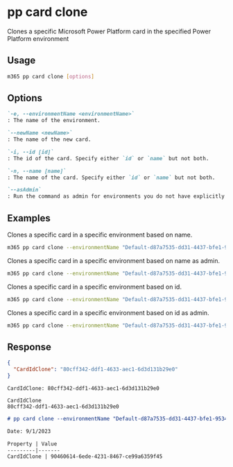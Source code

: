 
# pp card clone

Clones a specific Microsoft Power Platform card in the specified Power Platform environment

## Usage

```sh
m365 pp card clone [options]
```

## Options

```md definition-list
`-e, --environmentName <environmentName>`
: The name of the environment.

`--newName <newName>`
: The name of the new card.

`-i, --id [id]`
: The id of the card. Specify either `id` or `name` but not both.

`-n, --name [name]`
: The name of the card. Specify either `id` or `name` but not both.

`--asAdmin`
: Run the command as admin for environments you do not have explicitly assigned permissions to.
```

<Global />

## Examples

Clones a specific card in a specific environment based on name.

```sh
m365 pp card clone --environmentName "Default-d87a7535-dd31-4437-bfe1-95340acd55c5" --name "CLI 365 Card" --newName "CLI 365 new Card"
```

Clones a specific card in a specific environment based on name as admin.

```sh
m365 pp card clone --environmentName "Default-d87a7535-dd31-4437-bfe1-95340acd55c5" --name "CLI 365 Card" --newName "CLI 365 new Card" --asAdmin 
```

Clones a specific card in a specific environment based on id.

```sh
m365 pp card clone --environmentName "Default-d87a7535-dd31-4437-bfe1-95340acd55c5" --id "408e3f42-4c9e-4c93-8aaf-3cbdea9179aa" --newName "CLI 365 new Card"
```

Clones a specific card in a specific environment based on id as admin.

```sh
m365 pp card clone --environmentName "Default-d87a7535-dd31-4437-bfe1-95340acd55c5" --id "408e3f42-4c9e-4c93-8aaf-3cbdea9179aa" --newName "CLI 365 new Card" --asAdmin
```

## Response

<Tabs>
  <TabItem value="JSON">

  ```json
  {
    "CardIdClone": "80cff342-ddf1-4633-aec1-6d3d131b29e0"
  }
  ```

  </TabItem>
  <TabItem value="Text">

  ```text
  CardIdClone: 80cff342-ddf1-4633-aec1-6d3d131b29e0
  ```

  </TabItem>
  <TabItem value="CSV">

  ```csv
  CardIdClone
  80cff342-ddf1-4633-aec1-6d3d131b29e0
  ```

  </TabItem>
  <TabItem value="Markdown">

  ```md
  # pp card clone --environmentName "Default-d87a7535-dd31-4437-bfe1-95340acd55c5" --id "408e3f42-4c9e-4c93-8aaf-3cbdea9179aa" --newName "CLI 365 new Card"

  Date: 9/1/2023

  Property | Value
  ---------|-------
  CardIdClone | 90460614-6ede-4231-8467-ce99a6359f45
  ```

  </TabItem>
</Tabs>

